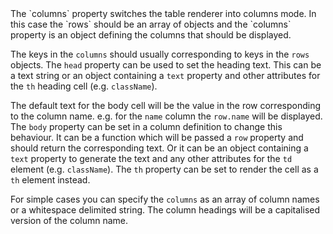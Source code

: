 
<Section code="columns">
  The `columns` property switches the table renderer into columns mode.  In
  this case the `rows` should be an array of objects and the `columns`
  property is an object defining the columns that should be displayed.

  The keys in the `columns` should usually corresponding to keys in the `rows`
  objects.  The `head` property can be used to set the heading text.  This can
  be a text string or an object containing a `text` property and other
  attributes for the `th` heading cell (e.g. `className`).

  The default text for the body cell will be the value in the row
  corresponding to the column name.  e.g. for the `name` column the `row.name`
  will be displayed.  The `body` property can be set in a column definition
  to change this behaviour. It can be a function which will be passed a `row`
  property and should return the corresponding text.  Or it can be an object
  containing a `text` property to generate the text and any other attributes
  for the `td` element (e.g. `className`). The `th` property can be set to
  render the cell as a `th` element instead.

  <Example
    Component={Component}
    code={Source}
    highlightLines="4-26,63"
  />

  For simple cases you can specify the `columns` as an array of column names
  or a whitespace delimited string.  The column headings will be a capitalised
  version of the column name.

  <Example
    Component={String}
    code={StringSrc}
    highlightLines="3"
    undent={2}
  />
</Section>
